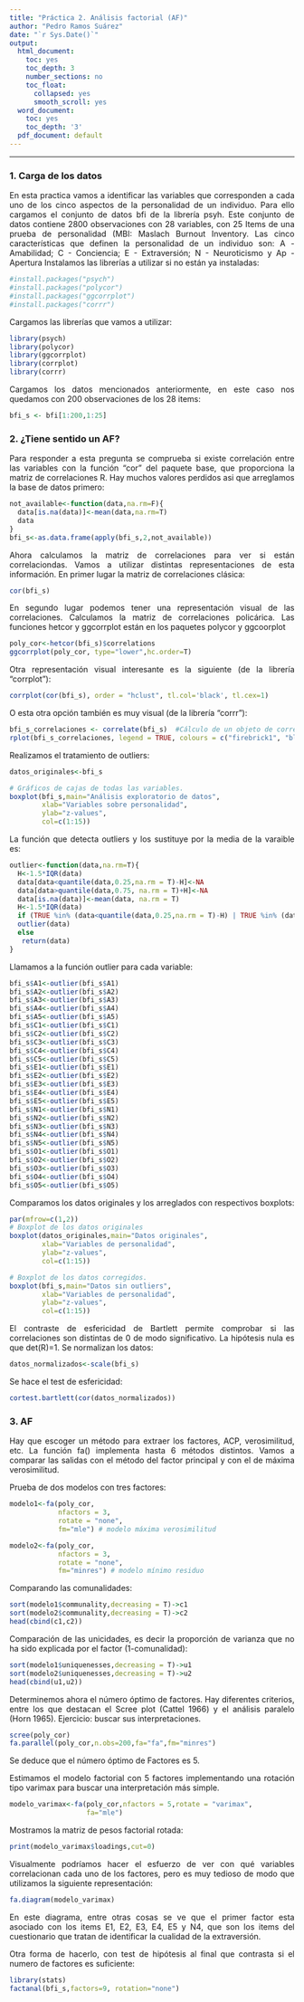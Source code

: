 ```yaml
---
title: "Práctica 2. Análisis factorial (AF)"
author: "Pedro Ramos Suárez"
date: "`r Sys.Date()`"
output:
  html_document:
    toc: yes
    toc_depth: 3
    number_sections: no
    toc_float:
      collapsed: yes
      smooth_scroll: yes
  word_document:
    toc: yes
    toc_depth: '3'
  pdf_document: default
---
```

<style>
.math {
  font-size: 8.25pt;options(encoding = 'UTF-8')
}
</style>

<div style="text-align: justify">
---

### 1. **Carga de los datos**

En esta practica vamos a identificar las variables que corresponden a cada uno de los cinco aspectos de la personalidad de un individuo. Para ello cargamos el conjunto de datos bfi de la librería psyh. Este conjunto de datos contiene 2800 observaciones con 28 variables, con 25 Items de una prueba de personalidad (MBI: Maslach Burnout Inventory. Las cinco características que definen la personalidad de un individuo son:
A - Amabilidad; C - Conciencia; E - Extraversión; N - Neuroticismo y Ap - Apertura
Instalamos las librerías a utilizar si no están ya instaladas:
```r
#install.packages("psych")
#install.packages("polycor")
#install.packages("ggcorrplot")
#install.packages("corrr")
```

Cargamos las librerías que vamos a utilizar:
```r
library(psych)
library(polycor)
library(ggcorrplot)
library(corrplot)
library(corrr)
```

Cargamos los datos mencionados anteriormente, en este caso nos quedamos con 200 observaciones de los 28 items:
```r
bfi_s <- bfi[1:200,1:25]
```

### 2. **¿Tiene sentido un AF?**

Para responder a esta pregunta se comprueba si existe correlación entre las variables con la función "cor" del paquete base, que proporciona la matriz de correlaciones R. Hay muchos valores perdidos asi que arreglamos la base de datos primero:
```r
not_available<-function(data,na.rm=F){
  data[is.na(data)]<-mean(data,na.rm=T)
  data
}
bfi_s<-as.data.frame(apply(bfi_s,2,not_available))
```

Ahora calculamos la matriz de correlaciones para ver si están correlaciondas. Vamos a utilizar distintas representaciones de esta información. En primer lugar la matriz de correlaciones clásica:
```r
cor(bfi_s)
```

En segundo lugar podemos tener una representación visual de las correlaciones. Calculamos la matriz de correlaciones policárica. Las funciones hetcor y ggcorrplot están en los paquetes polycor y ggcoorplot
```r
poly_cor<-hetcor(bfi_s)$correlations
ggcorrplot(poly_cor, type="lower",hc.order=T)
```

Otra representación visual interesante es la siguiente (de la librería "corrplot"):
```r
corrplot(cor(bfi_s), order = "hclust", tl.col='black', tl.cex=1)
```

O esta otra opción también es muy visual (de la librería "corrr"):
```r
bfi_s_correlaciones <- correlate(bfi_s)  #Cálculo de un objeto de correlaciones
rplot(bfi_s_correlaciones, legend = TRUE, colours = c("firebrick1", "black","darkcyan"), print_cor = TRUE) 
```

Realizamos el tratamiento de outliers:
```r
datos_originales<-bfi_s

# Gráficos de cajas de todas las variables.
boxplot(bfi_s,main="Análisis exploratorio de datos",
        xlab="Variables sobre personalidad",
        ylab="z-values",
        col=c(1:15))
```

La función que detecta outliers y los sustituye por la media de la varaible es:
```r
outlier<-function(data,na.rm=T){
  H<-1.5*IQR(data)
  data[data<quantile(data,0.25,na.rm = T)-H]<-NA
  data[data>quantile(data,0.75, na.rm = T)+H]<-NA
  data[is.na(data)]<-mean(data, na.rm = T)
  H<-1.5*IQR(data)
  if (TRUE %in% (data<quantile(data,0.25,na.rm = T)-H) | TRUE %in% (data>quantile(data,0.75,na.rm = T)+H))
  outlier(data)
  else
   return(data)
}
```

Llamamos a la función outlier para cada variable:
```r
bfi_s$A1<-outlier(bfi_s$A1)
bfi_s$A2<-outlier(bfi_s$A2)
bfi_s$A3<-outlier(bfi_s$A3)
bfi_s$A4<-outlier(bfi_s$A4)
bfi_s$A5<-outlier(bfi_s$A5)
bfi_s$C1<-outlier(bfi_s$C1)
bfi_s$C2<-outlier(bfi_s$C2)
bfi_s$C3<-outlier(bfi_s$C3)
bfi_s$C4<-outlier(bfi_s$C4)
bfi_s$C5<-outlier(bfi_s$C5)
bfi_s$E1<-outlier(bfi_s$E1)
bfi_s$E2<-outlier(bfi_s$E2)
bfi_s$E3<-outlier(bfi_s$E3)
bfi_s$E4<-outlier(bfi_s$E4)
bfi_s$E5<-outlier(bfi_s$E5)
bfi_s$N1<-outlier(bfi_s$N1)
bfi_s$N2<-outlier(bfi_s$N2)
bfi_s$N3<-outlier(bfi_s$N3)
bfi_s$N4<-outlier(bfi_s$N4)
bfi_s$N5<-outlier(bfi_s$N5)
bfi_s$O1<-outlier(bfi_s$O1)
bfi_s$O2<-outlier(bfi_s$O2)
bfi_s$O3<-outlier(bfi_s$O3)
bfi_s$O4<-outlier(bfi_s$O4)
bfi_s$O5<-outlier(bfi_s$O5)
```

Comparamos los datos originales y los arreglados con respectivos boxplots:
```r
par(mfrow=c(1,2))
# Boxplot de los datos originales
boxplot(datos_originales,main="Datos originales",
        xlab="Variables de personalidad",
        ylab="z-values",
        col=c(1:15))

# Boxplot de los datos corregidos.
boxplot(bfi_s,main="Datos sin outliers",
        xlab="Variables de personalidad",
        ylab="z-values",
        col=c(1:15))
``` 

El contraste de esfericidad de Bartlett permite comprobar si las correlaciones son distintas de 0 de modo significativo. La hipótesis nula es que det(R)=1. Se normalizan los datos:
```r
datos_normalizados<-scale(bfi_s)
```

Se hace el test de esfericidad:
```r
cortest.bartlett(cor(datos_normalizados))
```

### 3. **AF**

Hay que escoger un método para extraer los factores, ACP, verosimilitud, etc. La función fa() implementa hasta 6 métodos distintos. Vamos a comparar las salidas con el método del factor principal y con el de máxima verosimilitud.

Prueba de dos modelos con tres factores:
```r
modelo1<-fa(poly_cor,
            nfactors = 3,
            rotate = "none",
            fm="mle") # modelo máxima verosimilitud

modelo2<-fa(poly_cor,
            nfactors = 3,
            rotate = "none",
            fm="minres") # modelo mínimo residuo
```

Comparando las comunalidades:
```r
sort(modelo1$communality,decreasing = T)->c1
sort(modelo2$communality,decreasing = T)->c2
head(cbind(c1,c2))
```

Comparación de las unicidades, es decir la proporción de varianza que no ha sido explicada por el factor (1-comunalidad):
```r
sort(modelo1$uniquenesses,decreasing = T)->u1
sort(modelo2$uniquenesses,decreasing = T)->u2
head(cbind(u1,u2))
```

Determinemos ahora el número óptimo de factores. Hay diferentes criterios, entre los que destacan el Scree plot (Cattel 1966) y el análisis paralelo (Horn 1965). Ejercicio: buscar sus interpretaciones.
```r
scree(poly_cor)
fa.parallel(poly_cor,n.obs=200,fa="fa",fm="minres")
```

Se deduce que el número óptimo de Factores es 5.

Estimamos el modelo factorial con 5 factores implementando una rotación tipo varimax para buscar una interpretación más simple.
```r
modelo_varimax<-fa(poly_cor,nfactors = 5,rotate = "varimax",
                   fa="mle")
```

Mostramos la matriz de pesos factorial rotada:
```r
print(modelo_varimax$loadings,cut=0) 
```


Visualmente podríamos hacer el esfuerzo de ver con qué variables correlacionan cada uno de los factores, pero es muy tedioso de modo que utilizamos la siguiente representación:
```r
fa.diagram(modelo_varimax)
```

En este diagrama, entre otras cosas se ve que el primer factor esta asociado con los items E1, E2, E3, E4, E5 y N4, que son los items del cuestionario que tratan de identificar la cualidad de la extraversión.

Otra forma de hacerlo, con test de hipótesis al final que contrasta si el numero de factores es suficiente:
```r
library(stats)
factanal(bfi_s,factors=9, rotation="none")
```
